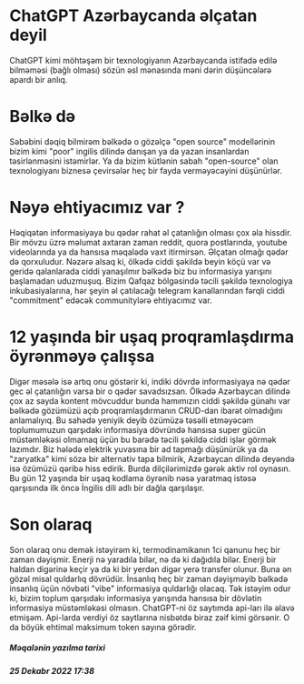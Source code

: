 # ChatGPT Azərbaycanda əlçatan deyil

ChatGPT kimi möhtəşəm bir texnologiyanın Azərbaycanda istifadə edilə bilməməsi (bağlı olması) sözün əsl mənasında məni dərin düşüncələrə apardı bir anlıq.

# Bəlkə də 

Səbəbini dəqiq bilmirəm bəlkədə o gözəlçə "open source" modellərinin bizim kimi "poor" ingilis dilində danışan ya da yazan insanlardan təsirlənməsini istəmirlər. Ya da bizim kütlənin sabah "open-source" olan texnologiyanı biznesə çevirsələr heç bir fayda verməyəcəyini düşünürlər.

# Nəyə ehtiyacımız var ?

Həqiqətən informasiyaya bu qədər rahat əl çatanlığın olması çox əla hissdir. Bir mövzu üzrə məlumat axtaran zaman reddit, quora postlarında, youtube videolarında ya da hansısa məqalədə vaxt itirmirsən. Əlçatan olmağı qədər də qorxuludur. Nəzərə alsaq ki, ölkədə ciddi şəkildə beyin köçü var və geridə qalanlarada ciddi yanaşılmır bəlkədə biz bu informasiya yarışını başlamadan uduzmuşuq. Bizim Qafqaz bölgəsində təcili şəkildə texnologiya inkubasiyalarına, hər şeyin əl çatılacağı telegram kanallarından fərqli ciddi "commitment" edəcək  communitylərə ehtiyacımız var.

# 12 yaşında bir uşaq proqramlaşdırma öyrənməyə çalışsa

Digər məsələ isə artıq onu göstərir ki, indiki dövrdə informasiyaya nə qədər gec əl çatanlığın varsa bir o qədər savadsızsan. Ölkədə Azərbaycan dilində çox az sayda kontent mövcuddur bunda hamımızın ciddi şəkildə günahı var bəlkədə gözümüzü açıb proqramlaşdırmanın CRUD-dan ibarət olmadığını anlamalıyıq. Bu sahədə yeniyik deyib özümüzə təsəlli etməyəcəm toplumumuzun qarşıdakı informasiya dövründə hansısa super gücün müstəmləkəsi olmamaq üçün bu barədə təcili şəkildə ciddi işlər görmək lazımdır. Biz hələdə elektrik yuvasına bir ad tapmağı düşünürük ya da "zaryatka" kimi sözə bir alternativ tapa bilmirik, Azərbaycan dilində deyəndə isə özümüzü qəribə hiss edirik. Burda dilçilərimizdə gərək aktiv rol oynasın. Bu gün 12 yaşında bir uşaq kodlama öyrənib nəsə yaratmaq istəsə qarşısında ilk öncə İngilis dili adlı bir dağla qarşılaşır.

# Son olaraq

Son olaraq onu demək istəyirəm ki, termodinamikanın 1ci qanunu heç bir zaman dəyişmir. Enerji nə yaradıla bilər, nə də ki dağıdıla bilər. Enerji bir haldan digərinə keçir ya da ki bir yerdən digər yerə transfer olunur. Buna ən gözəl misal quldarlıq dövrüdür. İnsanlıq heç bir zaman dəyişməyib bəlkədə insanlıq üçün növbəti "vibe" informasiya quldarlığı olacaq. Tək istəyim odur ki, bizim toplum qarşıdakı informasiya yarışında hansısa bir dövlətin informasiya müstəmləkəsi olmasın. ChatGPT-ni öz saytımda api-ları ilə əlavə etmişəm. Api-larda verdiyi öz saytlarına nisbətdə biraz zəif kimi görsənir. O da böyük ehtimal maksimum token sayına görədir.

##### Məqalənin yazılma tarixi

##### 25 Dekabr 2022 17:38
